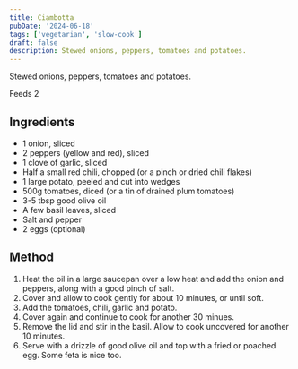 ```yaml
---
title: Ciambotta
pubDate: '2024-06-18'
tags: ['vegetarian', 'slow-cook']
draft: false
description: Stewed onions, peppers, tomatoes and potatoes.
---
```


Stewed onions, peppers, tomatoes and potatoes.

Feeds 2

## Ingredients

- 1 onion, sliced
- 2 peppers (yellow and red), sliced
- 1 clove of garlic, sliced
- Half a small red chili, chopped (or a pinch or dried chili flakes)
- 1 large potato, peeled and cut into wedges
- 500g tomatoes, diced (or a tin of drained plum tomatoes)
- 3-5 tbsp good olive oil
- A few basil leaves, sliced
- Salt and pepper
- 2 eggs (optional)

## Method

1. Heat the oil in a large saucepan over a low heat and add the onion and peppers, along with a good pinch of salt.
2. Cover and allow to cook gently for about 10 minutes, or until soft.
3. Add the tomatoes, chili, garlic and potato.
4. Cover again and continue to cook for another 30 minues.
5. Remove the lid and stir in the basil. Allow to cook uncovered for another 10 minutes.
6. Serve with a drizzle of good olive oil and top with a fried or poached egg. Some feta is nice too.
